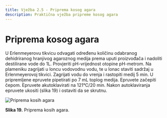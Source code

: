 ```yaml
---
title: Vježba 2.5 - Priprema kosog agara
description: Praktična vježba pripreme kosog agara
---
```


# Priprema kosog agara

U Erlenmeyerovu tikvicu odvagati određenu količinu odabranog dehidriranog hranjivog agaroznog medija prema uputi proizvođača i nadoliti destilirane vode do 1L. Provjeriti pH-vrijednost otopine pH-metrom. Na plameniku zagrijati u loncu vodovodnu vodu, te u lonac staviti sadržaj u Erlenmeyerovoj tikvici. Zagrijati vodu do vrenja i rastopiti medij 5 min. U pripremljene epruvete pipetirati po 7 mL toplog medija. Epruvete začepiti čepom. Epruvete akutoklavirati na 121°C/20 min. Nakon autoklaviranja epruvete ukositi (slika 19) i ostaviti da se skrutnu.

<img src="/images/slika19.jpg" alt="Priprema kosih agara" />

**Slika 19.** Priprema kosih agara.
